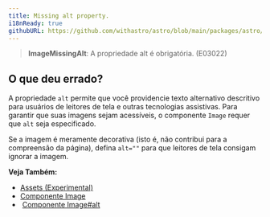 ```yaml
---
title: Missing alt property.
i18nReady: true
githubURL: https://github.com/withastro/astro/blob/main/packages/astro/src/core/errors/errors-data.ts
---
```


> **ImageMissingAlt**: A propriedade alt é obrigatória. (E03022)

## O que deu errado?

A propriedade `alt` permite que você providencie texto alternativo descritivo para usuários de leitores de tela e outras tecnologias assistivas. Para garantir que suas imagens sejam acessíveis, o componente `Image` requer que `alt` seja especificado.

Se a imagem é meramente decorativa (isto é, não contribui para a compreensão da página), defina `alt=""` para que leitores de tela consigam ignorar a imagem.

**Veja Também:**
-  [Assets (Experimental)](/pt-br/guides/assets/)
-  [Componente Image](/pt-br/guides/assets/#image--astroassets)
-  [Componente Image#alt](/pt-br/guides/assets/#alt-required)


